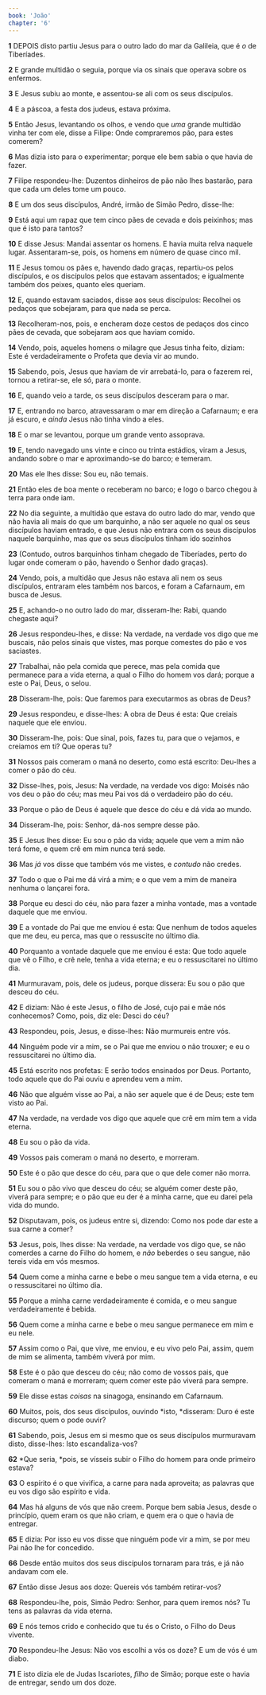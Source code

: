 ```yaml
---
book: 'João'
chapter: '6'
---
```


**1** DEPOIS disto partiu Jesus para o outro lado do mar da Galileia, que é _o_ de Tiberíades.

**2** E grande multidão o seguia, porque via os sinais que operava sobre os enfermos.

**3** E Jesus subiu ao monte, e assentou-se ali com os seus discípulos.

**4** E a páscoa, a festa dos judeus, estava próxima.

**5** Então Jesus, levantando os olhos, e vendo que _uma_ grande multidão vinha ter com ele, disse a Filipe: Onde compraremos pão, para estes comerem?

**6** Mas dizia isto para o experimentar; porque ele bem sabia o que havia de fazer.

**7** Filipe respondeu-lhe: Duzentos dinheiros de pão não lhes bastarão, para que cada um deles tome um pouco.

**8** E um dos seus discípulos, André, irmão de Simão Pedro, disse-lhe:

**9** Está aqui um rapaz que tem cinco pães de cevada e dois peixinhos; mas que é isto para tantos?

**10** E disse Jesus: Mandai assentar os homens. E havia muita relva naquele lugar. Assentaram-se, pois, os homens em número de quase cinco mil.

**11** E Jesus tomou os pães e, havendo dado graças, repartiu-os pelos discípulos, e os discípulos pelos que estavam assentados; e igualmente também dos peixes, quanto eles queriam.

**12** E, quando estavam saciados, disse aos seus discípulos: Recolhei os pedaços que sobejaram, para que nada se perca.

**13** Recolheram-nos, pois, e encheram doze cestos de pedaços dos cinco pães de cevada, que sobejaram aos que haviam comido.

**14** Vendo, pois, aqueles homens o milagre que Jesus tinha feito, diziam: Este é verdadeiramente o Profeta que devia vir ao mundo.

**15** Sabendo, pois, Jesus que haviam de vir arrebatá-lo, para o fazerem rei, tornou a retirar-se, ele só, para o monte.

**16** E, quando veio a tarde, os seus discípulos desceram para o mar.

**17** E, entrando no barco, atravessaram o mar em direção a Cafarnaum; e era já escuro, e _ainda_ Jesus não tinha vindo a eles.

**18** E o mar se levantou, porque um grande vento assoprava.

**19** E, tendo navegado uns vinte e cinco ou trinta estádios, viram a Jesus, andando sobre o mar e aproximando-se do barco; e temeram.

**20** Mas ele lhes disse: Sou eu, não temais.

**21** Então eles de boa mente o receberam no barco; e logo o barco chegou à terra para onde iam.

**22** No dia seguinte, a multidão que estava do outro lado do mar, vendo que não havia ali mais do que um barquinho, a não ser aquele no qual os seus discípulos haviam entrado, e que Jesus não entrara com os seus discípulos naquele barquinho, mas _que_ os seus discípulos tinham ido sozinhos

**23** (Contudo, outros barquinhos tinham chegado de Tiberíades, perto do lugar onde comeram o pão, havendo o Senhor dado graças).

**24** Vendo, pois, a multidão que Jesus não estava ali nem os seus discípulos, entraram eles também nos barcos, e foram a Cafarnaum, em busca de Jesus.

**25** E, achando-o no outro lado do mar, disseram-lhe: Rabi, quando chegaste aqui?

**26** Jesus respondeu-lhes, e disse: Na verdade, na verdade vos digo que me buscais, não pelos sinais que vistes, mas porque comestes do pão e vos saciastes.

**27** Trabalhai, não pela comida que perece, mas pela comida que permanece para a vida eterna, a qual o Filho do homem vos dará; porque a este o Pai, Deus, o selou.

**28** Disseram-lhe, pois: Que faremos para executarmos as obras de Deus?

**29** Jesus respondeu, e disse-lhes: A obra de Deus é esta: Que creiais naquele que ele enviou.

**30** Disseram-lhe, pois: Que sinal, pois, fazes tu, para que o vejamos, e creiamos em ti? Que operas tu?

**31** Nossos pais comeram o maná no deserto, como está escrito: Deu-lhes a comer o pão do céu.

**32** Disse-lhes, pois, Jesus: Na verdade, na verdade vos digo: Moisés não vos deu o pão do céu; mas meu Pai vos dá o verdadeiro pão do céu.

**33** Porque o pão de Deus é aquele que desce do céu e dá vida ao mundo.

**34** Disseram-lhe, pois: Senhor, dá-nos sempre desse pão.

**35** E Jesus lhes disse: Eu sou o pão da vida; aquele que vem a mim não terá fome, e quem crê em mim nunca terá sede.

**36** Mas _já_ vos disse que também vós me vistes, e _contudo_ não credes.

**37** Todo o que o Pai me dá virá a mim; e o que vem a mim de maneira nenhuma o lançarei fora.

**38** Porque eu desci do céu, não para fazer a minha vontade, mas a vontade daquele que me enviou.

**39** E a vontade do Pai que me enviou é esta: Que nenhum de todos aqueles que me deu, eu perca, mas que o ressuscite no último dia.

**40** Porquanto a vontade daquele que me enviou é esta: Que todo aquele que vê o Filho, e crê nele, tenha a vida eterna; e eu o ressuscitarei no último dia.

**41** Murmuravam, pois, dele os judeus, porque dissera: Eu sou o pão que desceu do céu.

**42** E diziam: Não é este Jesus, o filho de José, cujo pai e mãe nós conhecemos? Como, pois, diz ele: Desci do céu?

**43** Respondeu, pois, Jesus, e disse-lhes: Não murmureis entre vós.

**44** Ninguém pode vir a mim, se o Pai que me enviou o não trouxer; e eu o ressuscitarei no último dia.

**45** Está escrito nos profetas: E serão todos ensinados por Deus. Portanto, todo aquele que do Pai ouviu e aprendeu vem a mim.

**46** Não que alguém visse ao Pai, a não ser aquele que é de Deus; este tem visto ao Pai.

**47** Na verdade, na verdade vos digo que aquele que crê em mim tem a vida eterna.

**48** Eu sou o pão da vida.

**49** Vossos pais comeram o maná no deserto, e morreram.

**50** Este é o pão que desce do céu, para que o que dele comer não morra.

**51** Eu sou o pão vivo que desceu do céu; se alguém comer deste pão, viverá para sempre; e o pão que eu der é a minha carne, que eu darei pela vida do mundo.

**52** Disputavam, pois, os judeus entre si, dizendo: Como nos pode dar este a sua carne a comer?

**53** Jesus, pois, lhes disse: Na verdade, na verdade vos digo que, se não comerdes a carne do Filho do homem, e _não_ beberdes o seu sangue, não tereis vida em vós mesmos.

**54** Quem come a minha carne e bebe o meu sangue tem a vida eterna, e eu o ressuscitarei no último dia.

**55** Porque a minha carne verdadeiramente é comida, e o meu sangue verdadeiramente é bebida.

**56** Quem come a minha carne e bebe o meu sangue permanece em mim e eu nele.

**57** Assim como o Pai, que vive, me enviou, e eu vivo pelo Pai, assim, quem de mim se alimenta, também viverá por mim.

**58** Este é o pão que desceu do céu; não como de vossos pais, que comeram o maná e morreram; quem comer este pão viverá para sempre.

**59** Ele disse estas _coisas_ na sinagoga, ensinando em Cafarnaum.

**60** Muitos, pois, dos seus discípulos, ouvindo *isto, *disseram: Duro é este discurso; quem o pode ouvir?

**61** Sabendo, pois, Jesus em si mesmo que os seus discípulos murmuravam disto, disse-lhes: Isto escandaliza-vos?

**62** *Que seria, *pois, se vísseis subir o Filho do homem para onde primeiro estava?

**63** O espírito é o que vivifica, a carne para nada aproveita; as palavras que eu vos digo são espírito e vida.

**64** Mas há alguns de vós que não creem. Porque bem sabia Jesus, desde o princípio, quem eram os que não criam, e quem era o que o havia de entregar.

**65** E dizia: Por isso eu vos disse que ninguém pode vir a mim, se por meu Pai não lhe for concedido.

**66** Desde então muitos dos seus discípulos tornaram para trás, e já não andavam com ele.

**67** Então disse Jesus aos doze: Quereis vós também retirar-vos?

**68** Respondeu-lhe, pois, Simão Pedro: Senhor, para quem iremos nós? Tu tens as palavras da vida eterna.

**69** E nós temos crido e conhecido que tu és o Cristo, o Filho do Deus vivente.

**70** Respondeu-lhe Jesus: Não vos escolhi a vós os doze? E um de vós é um diabo.

**71** E isto dizia ele de Judas Iscariotes, _filho_ de Simão; porque este o havia de entregar, sendo um dos doze.
